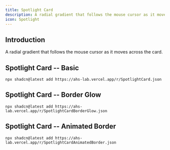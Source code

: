 ```yaml
---
title: Spotlight Card
description: A radial gradient that follows the mouse cursor as it moves across the card.
icon: Spotlight
---
```



## Introduction

A radial gradient that follows the mouse cursor as it moves across the card.

## Spotlight Card -- Basic
<Preview link="SpotlightCard" url="https://ahs-lab.vercel.app/r/SpotlightCard.json">
<SpotlightCard/>
</Preview>

```npm
npx shadcn@latest add https://ahs-lab.vercel.app/r/SpotlightCard.json
```

## Spotlight Card -- Border Glow
<Preview link="SpotlightCardBorderGlow" url="https://ahs-lab.vercel.app/r/SpotlightCardBorderGlow.json">
<SpotlightCardBorderGlow/>
</Preview>

```npm
npx shadcn@latest add https://ahs-lab.vercel.app/r/SpotlightCardBorderGlow.json
```
## Spotlight Card -- Animated Border
<Preview link="SpotlightCardAnimatedBorder" url="https://ahs-lab.vercel.app/r/SpotlightCardAnimatedBorder.json">
<SpotlightCardAnimatedBorder/>
</Preview>

```npm
npx shadcn@latest add https://ahs-lab.vercel.app/r/SpotlightCardAnimatedBorder.json
```